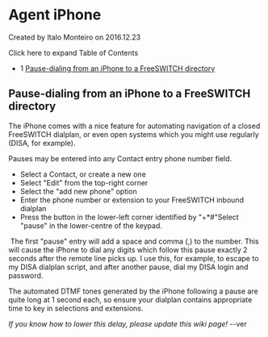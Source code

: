 
# Agent iPhone 

 Created by  Italo Monteiro on 2016.12.23

Click here to expand Table of Contents

* 1 [Pause-dialing from an iPhone to a FreeSWITCH directory](#pause-dialing-from-an-iphone-to-a-freeswitch-directory)

## Pause-dialing from an iPhone to a FreeSWITCH directory

The iPhone comes with a nice feature for automating navigation of a closed FreeSWITCH dialplan, or even open systems which you might use regularly (DISA, for example).

Pauses may be entered into any Contact entry phone number field.

* Select a Contact, or create a new one
* Select "Edit" from the top-right corner
* Select the "add new phone" option
* Enter the phone number or extension to your FreeSWITCH inbound dialplan
* Press the button in the lower-left corner identified by "+\*#"Select "pause" in the lower-centre of the keypad.

 The first "pause" entry will add a space and comma (,) to the number. This will cause the iPhone to dial any digits which follow this pause exactly 2 seconds after the remote line picks up. I use this, for example, to escape to my DISA dialplan script, and after another pause, dial my DISA login and password.

The automated DTMF tones generated by the iPhone following a pause are quite long at 1 second each, so ensure your dialplan contains appropriate time to key in selections and extensions.

_If you know how to lower this delay, please update this wiki page!_ \--ver


